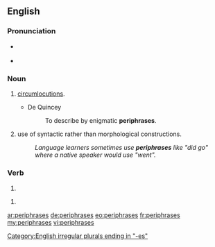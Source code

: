 ==English==

===Pronunciation===

* {{a|plural of periphrase|verb}} {{IPA|/pəˈrɪfɹeɪzɛz/}}
* {{a|plural of periphrasis}} {{IPA|/pəˈrɪfrəːsiz/}}

===Noun===
{{head|en|plural}}

# {{plural of|periphrase|lang=en}} [[circumlocutions]].
#* De Quincey
#*: To describe by enigmatic '''periphrases'''.
# {{plural of|periphrasis|lang=en}} use of syntactic rather than morphological constructions.
#: ''Language learners sometimes use '''periphrases''' like "did go" where a native speaker would use "went".''

===Verb===
{{head|en}}

# {{en-third-person singular of|periphrase}}

# <!-- {{defn|English}} -->
#: <!-- example -->

[[Category:English irregular plurals ending in "-es"]]

[[ar:periphrases]]
[[de:periphrases]]
[[eo:periphrases]]
[[fr:periphrases]]
[[my:periphrases]]
[[vi:periphrases]]